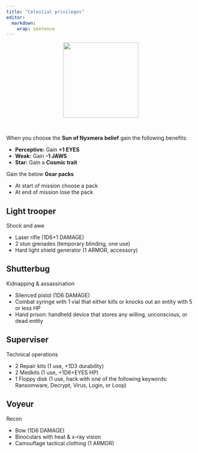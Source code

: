 ```yaml
---
title: "Celestial privileges"
editor: 
  markdown: 
    wrap: sentence
---
```


<center>
![](images/starvatar.png){style="width:200px"}
</center>

<br>

When you choose the **Sun of Nyxmera** **belief** gain the following benefits:

-   **Perceptive:** Gain **+1 EYES**
-   **Weak:** Gain **-1 JAWS**
-   __Star:__ Gain a __Cosmic trait__

Gain the below **Gear packs**

- At start of mission choose a pack
- At end of mission lose the pack

## Light trooper

Shock and awe

- Laser rifle (1D6+1 DAMAGE)
- 2 stun grenades (temporary blinding, one use)
- Hard light shield generator (1 ARMOR, accessory)

## Shutterbug

Kidnapping & assassination

- Silenced pistol (1D6 DAMAGE)
- Combat syringe with 1 vial that either kills or knocks out an entity with 5 or less HP
- Hand prison: handheld device that stores any willing, unconscious, or dead entity

## Superviser

Technical operations

- 2 Repair kits (1 use, +1D3 durability)
- 2 Medkits (1 use, +1D6+EYES HP)
- 1 Floppy disk (1 use, hack with one of the following keywords: Ransomware, Decrypt, Virus, Login, or Loop)

## Voyeur

Recon

- Bow (1D6 DAMAGE)
- Binoculars with heat & x-ray vision
- Camouflage tactical clothing (1 ARMOR)